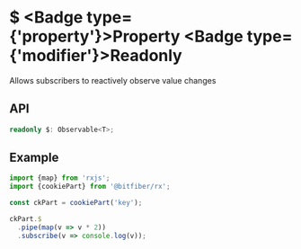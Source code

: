 
# $ <Badge type={'property'}>Property</Badge> <Badge type={'modifier'}>Readonly</Badge>

Allows subscribers to reactively observe value changes

## API

```ts copy
readonly $: Observable<T>;
```

## Example

```ts copy
import {map} from 'rxjs';
import {cookiePart} from '@bitfiber/rx';

const ckPart = cookiePart('key');

ckPart.$
  .pipe(map(v => v * 2))
  .subscribe(v => console.log(v));
```
